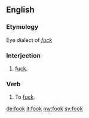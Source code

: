 ==English==

===Etymology===
Eye dialect of ''[[fuck]]''

===Interjection===
{{en-interj}}

# {{label|en|vulgar|Northern England}} [[fuck]].

===Verb===
{{en-verb}}

# {{label|en|vulgar|Northern England}} To [[fuck]].

[[de:fook]]
[[it:fook]]
[[my:fook]]
[[sv:fook]]